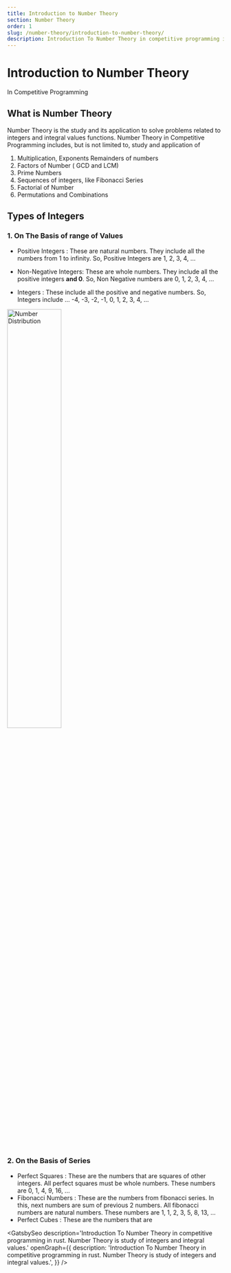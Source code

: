 ```yaml
---
title: Introduction to Number Theory
section: Number Theory
order: 1
slug: /number-theory/introduction-to-number-theory/
description: Introduction To Number Theory in competitive programming in rust. Number Theory is study of integers and integral values.
---
```


# Introduction to Number Theory
In Competitive Programming

## What is Number Theory

Number Theory is the study and its application to solve problems related to integers and integral values functions.
Number Theory in Competitive Programming includes, but is not limited to, study and application of
1. Multiplication, Exponents Remainders of numbers
2. Factors of Number ( GCD and LCM)
3. Prime Numbers
4. Sequences of integers, like Fibonacci Series
5. Factorial of Number
6. Permutations and Combinations

## Types of Integers
### 1. On The Basis of range of Values

- Positive Integers : These are natural numbers. They include all the numbers from 1 to infinity. So, Positive Integers are 1, 2, 3, 4, ...

- Non-Negative Integers: These are whole numbers. They include all the positive integers **and 0**. So, Non Negative numbers are 0, 1, 2, 3, 4, ...

- Integers : These include all the positive and negative numbers. So, Integers include ... -4, -3, -2, -1, 0, 1, 2, 3, 4, ...


<div style={{textAlign: 'center'}} >
    <img src={NumberDistribution} width="50%" alt="Number Distribution" />
</div>

### 2. On the Basis of Series

- Perfect Squares : These are the numbers that are squares of other integers. All perfect squares must be whole numbers. These numbers are 0, 1, 4, 9, 16, ... 
- Fibonacci Numbers : These are the numbers from fibonacci series. In this, next numbers are sum of previous 2 numbers. All fibonacci numbers are natural numbers.
These numbers are 1, 1, 2, 3, 5, 8, 13, ...
- Perfect Cubes : These are the numbers that are



<GatsbySeo 
description='Introduction To Number Theory in competitive programming in rust. Number Theory is study of integers and integral values.'
openGraph={{
        description: 'Introduction To Number Theory in competitive programming in rust. Number Theory is study of integers and integral values.',
}}
/>
